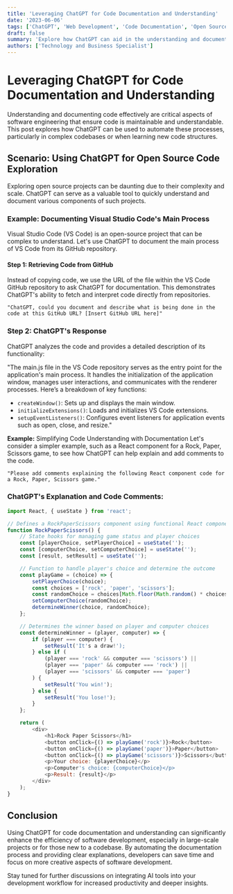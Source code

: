 ```yaml
---
title: 'Leveraging ChatGPT for Code Documentation and Understanding'
date: '2023-06-06'
tags: ['ChatGPT', 'Web Development', 'Code Documentation', 'Open Source']
draft: false
summary: 'Explore how ChatGPT can aid in the understanding and documentation of complex codebases, enhancing both accessibility and comprehension for developers.'
authors: ['Technology and Business Specialist']
---
```


# Leveraging ChatGPT for Code Documentation and Understanding

Understanding and documenting code effectively are critical aspects of software engineering that ensure code is maintainable and understandable. This post explores how ChatGPT can be used to automate these processes, particularly in complex codebases or when learning new code structures.

## Scenario: Using ChatGPT for Open Source Code Exploration

Exploring open source projects can be daunting due to their complexity and scale. ChatGPT can serve as a valuable tool to quickly understand and document various components of such projects.

### Example: Documenting Visual Studio Code's Main Process

Visual Studio Code (VS Code) is an open-source project that can be complex to understand. Let's use ChatGPT to document the main process of VS Code from its GitHub repository.

#### Step 1: Retrieving Code from GitHub

Instead of copying code, we use the URL of the file within the VS Code GitHub repository to ask ChatGPT for documentation. This demonstrates ChatGPT's ability to fetch and interpret code directly from repositories.

```plaintext
"ChatGPT, could you document and describe what is being done in the code at this GitHub URL? [Insert GitHub URL here]"
```

### Step 2: ChatGPT's Response

ChatGPT analyzes the code and provides a detailed description of its functionality:

"The main.js file in the VS Code repository serves as the entry point for the application's main process. It handles the initialization of the application window, manages user interactions, and communicates with the renderer processes. Here’s a breakdown of key functions:
- `createWindow()`: Sets up and displays the main window.
- `initializeExtensions()`: Loads and initializes VS Code extensions.
- `setupEventListeners()`: Configures event listeners for application events such as open, close, and resize."

**Example:** Simplifying Code Understanding with Documentation
Let's consider a simpler example, such as a React component for a Rock, Paper, Scissors game, to see how ChatGPT can help explain and add comments to the code.

```plainText
"Please add comments explaining the following React component code for a Rock, Paper, Scissors game."
```

### ChatGPT's Explanation and Code Comments:

```JavaScript
import React, { useState } from 'react';

// Defines a RockPaperScissors component using functional React component style
function RockPaperScissors() {
    // State hooks for managing game status and player choices
    const [playerChoice, setPlayerChoice] = useState('');
    const [computerChoice, setComputerChoice] = useState('');
    const [result, setResult] = useState('');

    // Function to handle player's choice and determine the outcome
    const playGame = (choice) => {
        setPlayerChoice(choice);
        const choices = ['rock', 'paper', 'scissors'];
        const randomChoice = choices[Math.floor(Math.random() * choices.length)];
        setComputerChoice(randomChoice);
        determineWinner(choice, randomChoice);
    };

    // Determines the winner based on player and computer choices
    const determineWinner = (player, computer) => {
        if (player === computer) {
            setResult('It's a draw!');
        } else if (
            (player === 'rock' && computer === 'scissors') ||
            (player === 'paper' && computer === 'rock') ||
            (player === 'scissors' && computer === 'paper')
        ) {
            setResult('You win!');
        } else {
            setResult('You lose!');
        }
    };

    return (
        <div>
            <h1>Rock Paper Scissors</h1>
            <button onClick={() => playGame('rock')}>Rock</button>
            <button onClick={() => playGame('paper')}>Paper</button>
            <button onClick={() => playGame('scissors')}>Scissors</button>
            <p>Your choice: {playerChoice}</p>
            <p>Computer's choice: {computerChoice}</p>
            <p>Result: {result}</p>
        </div>
    );
}
```

## Conclusion

Using ChatGPT for code documentation and understanding can significantly enhance the efficiency of software development, especially in large-scale projects or for those new to a codebase. By automating the documentation process and providing clear explanations, developers can save time and focus on more creative aspects of software development.

Stay tuned for further discussions on integrating AI tools into your development workflow for increased productivity and deeper insights.

